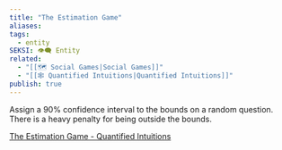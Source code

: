 ```yaml
---
title: "The Estimation Game"
aliases: 
tags:
  - entity
SEKSI: 👁️‍🗨️ Entity
related:
  - "[[🗺️ Social Games|Social Games]]"
  - "[[🕸️ Quantified Intuitions|Quantified Intuitions]]"
publish: true
---
```




Assign a 90% confidence interval to the bounds on a random question. There is a heavy penalty for being outside the bounds.

[The Estimation Game - Quantified Intuitions](https://www.quantifiedintuitions.org/estimation-game)
